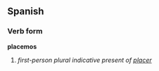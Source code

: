 ==Spanish==
===Verb form===
'''placemos'''

# ''first-person plural indicative present of [[placer]]''